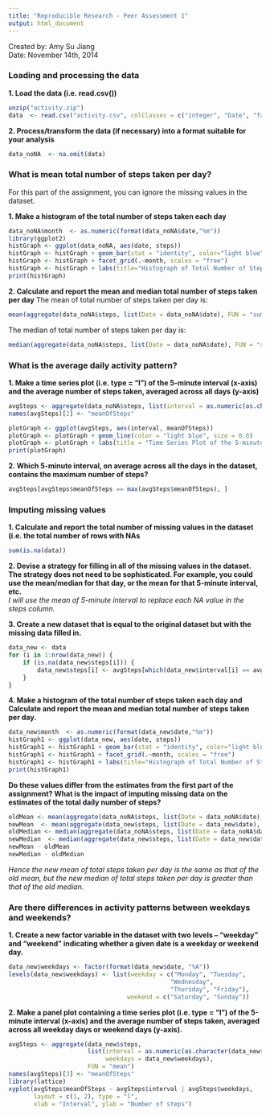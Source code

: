 ```yaml
---
title: "Reproducible Research - Peer Assessment 1"
output: html_document
---
```


Created by: Amy Su Jiang  
Date: November 14th, 2014  

### Loading and processing the data

__1. Load the data (i.e. read.csv())__
```r
unzip("activity.zip")
data  <- read.csv("activity.csv", colClasses = c("integer", "Date", "factor"))
```
  
__2. Process/transform the data (if necessary) into a format suitable for your analysis__
```r
data_noNA  <- na.omit(data)
```

### What is mean total number of steps taken per day?  
For this part of the assignment, you can ignore the missing values in the dataset.  
  
__1. Make a histogram of the total number of steps taken each day__
```r
data_noNA$month  <- as.numeric(format(data_noNA$date,"%m"))
library(ggplot2)
histGraph <- ggplot(data_noNA, aes(date, steps))
histGraph <- histGraph + geom_bar(stat = "identity", color="light blue", fill="light blue", width = 0.7)
histGraph <- histGraph + facet_grid(.~month, scales = "free")
histGraph <- histGraph + labs(title="Histograph of Total Number of Steps Taken Each Day\n")
print(histGraph)
```
  
__2. Calculate and report the mean and median total number of steps taken per day__
The mean of total number of steps taken per day is:  
```r
mean(aggregate(data_noNA$steps, list(Date = data_noNA$date), FUN = "sum")$x)
```
  
The median of total number of steps taken per day is:  
```r
median(aggregate(data_noNA$steps, list(Date = data_noNA$date), FUN = "sum")$x)
```
  
### What is the average daily activity pattern?    
__1. Make a time series plot (i.e. type = "l") of the 5-minute interval (x-axis) and the average number of steps taken, averaged across all days (y-axis)__
```r
avgSteps <- aggregate(data_noNA$steps, list(interval = as.numeric(as.character(data_noNA$interval))), FUN = "mean")
names(avgSteps)[2] <- "meanOfSteps"

plotGraph <- ggplot(avgSteps, aes(interval, meanOfSteps))
plotGraph <- plotGraph + geom_line(color = "light blue", size = 0.8)
plotGraph <- plotGraph + labs(title = "Time Series Plot of the 5-minute Interval\n")
print(plotGraph)
```
  
__2. Which 5-minute interval, on average across all the days in the dataset, contains the maximum number of steps?__ 
```r
avgSteps[avgSteps$meanOfSteps == max(avgSteps$meanOfSteps), ]
```

  
### Imputing missing values
__1. Calculate and report the total number of missing values in the dataset (i.e. the total number of rows with NAs__
```r
sum(is.na(data))
```
  
__2. Devise a strategy for filling in all of the missing values in the dataset. The strategy does not need to be sophisticated. For example, you could use the mean/median for that day, or the mean for that 5-minute interval, etc.__   
_I will use the mean of 5-minute interval to replace each NA value in the steps column._
  
__3. Create a new dataset that is equal to the original dataset but with the missing data filled in.__
```r
data_new <- data 
for (i in 1:nrow(data_new)) {
    if (is.na(data_new$steps[i])) {
        data_new$steps[i] <- avgSteps[which(data_new$interval[i] == avgSteps$interval), ]$meanOfSteps
    }
}
```
  
__4. Make a histogram of the total number of steps taken each day and Calculate and report the mean and median total number of steps taken per day. __
```r
data_new$month  <- as.numeric(format(data_new$date,"%m"))
histGraph1 <- ggplot(data_new, aes(date, steps))
histGraph1 <- histGraph1 + geom_bar(stat = "identity", color="light blue", fill="light blue", width = 0.7)
histGraph1 <- histGraph1 + facet_grid(.~month, scales = "free")
histGraph1 <- histGraph1 + labs(title="Histograph of Total Number of Steps Taken Each Day \n(No Missing Values)\n")
print(histGraph1)
```
  
__Do these values differ from the estimates from the first part of the assignment? What is the impact of imputing missing data on the estimates of the total daily number of steps?__
```r
oldMean <- mean(aggregate(data_noNA$steps, list(Date = data_noNA$date), FUN = "sum")$x)
newMean  <- mean(aggregate(data_new$steps, list(Date = data_new$date), FUN = "sum")$x)
oldMedian <- median(aggregate(data_noNA$steps, list(Date = data_noNA$date), FUN = "sum")$x)
newMedian  <- median(aggregate(data_new$steps, list(Date = data_new$date), FUN = "sum")$x)
newMean - oldMean
newMedian - oldMedian
```    
_Hence the new mean of total steps taken per day is the same as that of the old mean, but the new median of total steps taken per day is greater than that of the old median._  

  
### Are there differences in activity patterns between weekdays and weekends?  
__1. Create a new factor variable in the dataset with two levels -- "weekday" and "weekend" indicating whether a given date is a weekday or weekend day.__
```r
data_new$weekdays <- factor(format(data_new$date, "%A"))
levels(data_new$weekdays) <- list(weekday = c("Monday", "Tuesday",
                                             "Wednesday", 
                                             "Thursday", "Friday"),
                                 weekend = c("Saturday", "Sunday"))
```
  
__2. Make a panel plot containing a time series plot (i.e. type = "l") of the 5-minute interval (x-axis) and the average number of steps taken, averaged across all weekday days or weekend days (y-axis).__
```r
avgSteps <- aggregate(data_new$steps, 
                      list(interval = as.numeric(as.character(data_new$interval)), 
                           weekdays = data_new$weekdays),
                      FUN = "mean")
names(avgSteps)[3] <- "meanOfSteps"
library(lattice)
xyplot(avgSteps$meanOfSteps ~ avgSteps$interval | avgSteps$weekdays,
       layout = c(1, 2), type = "l", 
       xlab = "Interval", ylab = "Number of steps")
```